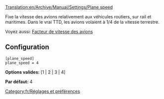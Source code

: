 [[Translation:en/Archive/Manual/Settings/Plane speed]]


Fixe la vitesse des avions relativement aux véhicules routiers, sur rail et maritimes. Dans le vrai TTD, les avions volaient à 1/4 de la vitesse terrestre.

Voyez aussi: [[fr/Archive/Manual/Settings/Facteur de vitesse des avions|Facteur de vitesse des avions]]

== Configuration ==

<pre>
[plane_speed]
plane_speed = 4
</pre>

'''Options valides:''' [1 | 2 | 3 | 4]

'''Par défaut:''' 4

[[Category:fr/Réglages et préférences]]